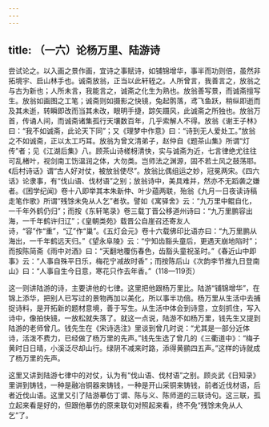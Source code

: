 ```yaml
---
---
---
```

title: （一六）论杨万里、陆游诗
---




尝试论之。以入画之景作画，宜诗之事赋诗，如铺锦增华，事半而功则倍，虽然非拓境宇、启山林手也。诚斋放翁，正当以此轩轾之。人所曾言，我善言之，放翁之与古为新也；人所未言，我能言之，诚斋之化生为熟也。放翁善写景，而诚斋擅写生。放翁如画图之工笔；诚斋则如摄影之快镜，兔起鹘落，鸢飞鱼跃，稍纵即逝而及其未逝，转瞬即改而当其未改，眼明手捷，踪矢蹑风，此诚斋之所独也。放翁万首，传诵人间，而诚斋诸集孤行天壤数百年，几乎索解人不得。放翁《谢王子林》曰：“我不如诚斋，此论天下同”；又《理梦中作意》曰：“诗到无人爱处工。”放翁之不如诚斋，正以太工巧耳。放翁为曾文清弟子，赵仲自《题茶山集》所谓“灯传”者；见《江湖后集》八。顾茶山诗槎枒清快，实与诚斋为近，七言律绝尤往往可乱楮叶，视剑南工饬温润之体，大勿类。岂师法之渊源，固不若土风之鼓荡耶。《后村诗话》谓“古人好对仗，被放翁使尽”。放翁比偶组运之妙，冠冕两宋。《四六话》论隶事，有“伐山语、伐材语”之别；放翁诗中，美具难并，然亦不无蹈袭之嫌者。《困学纪闻》卷十八即举其本朱新仲、叶少蕴两联，殆翁《九月一日夜读诗稿走笔作歌》所谓“残馀未免从人乞”者欤。譬如《寓驿舍》云：“九万里中鲲自化，一千年外鹤仍归”；而按《东轩笔录》卷三载丁晋公移道州诗曰：“九万里鹏容出海，一千年鹤许归辽”；《皇朝类苑》载晋公自崖召还寄友人诗，“容”作“重”，“辽”作“巢”。《五灯会元》卷十六载佛印比语亦曰：“九万里鹏从海出，一千年鹤远天归。”《望永阜陵》云：“宁知齿豁头童后，更遇天崩地陷时”；而按陈简斋《雨中对酒》曰：“天翻地覆伤春色，齿豁头童祝圣时。”《春近山中即事》云：“人事自殊平日乐，梅花宁减故时香”；而按陈后山《次韵李节推九日登南山》曰：“人事自生今日意，寒花只作去年香。”（118—119页）

这一则讲陆游的诗，主要讲他的七律。这里把他跟杨万里比。陆游“铺锦增华”，在锦上添华，把别人已写过的景物再加以美化，所以事半功倍。杨万里从生活中去捕捉诗料，是开拓新的题材意境，善于写生。从生活中体会到诗意，立刻抓住，写入诗中，像拍快镜，一放松就失落了。就这一点说，陆游不如杨万里，钱先生又提到陆游的老师曾几。钱先生在《宋诗选注》里谈到曾几时说：“尤其是一部分近体诗，活泼不费力，已经做了杨万里的先声。”钱先生选了曾几的《三衢道中》：“梅子黄时日日晴，小溪泛尽却山行。绿阴不减来时路，添得黄鹂四五声。”这样的诗就成了杨万里的先声。

这里又讲到陆游七律中的对仗，认为有“伐山语、伐材语”之别。顾炎武《日知录》里讲到铸钱，一种是融冶铜器来铸钱，一种是开山采铜来铸钱，前者近伐材语，后者近伐山语。这里又引了陆游摹仿丁谓、陈与义、陈师道的三联诗句。这三联，孤立起来看是好的，但跟他摹仿的原来联句对照起来看，终不免“残馀未免从人乞”了。